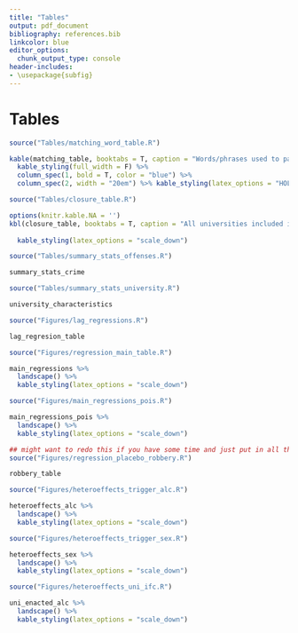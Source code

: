```yaml
---
title: "Tables"
output: pdf_document
bibliography: references.bib
linkcolor: blue
editor_options: 
  chunk_output_type: console
header-includes:
- \usepackage{subfig}
---
```



<!-- ```{r setup, include=FALSE} -->
<!-- ## get rid of this entire chunk before knitting -->
<!-- knitr::opts_chunk$set(echo = F, message = F, warning= F) -->
<!-- knitr::opts_knit$set(root.dir = rprojroot::find_rstudio_root_file()) -->
<!-- library(kableExtra) -->
<!-- library(tidyverse) -->
<!-- library(lubridate) -->
<!-- library(modelsummary) -->
<!-- theme_set(theme_minimal()) -->
<!-- ``` -->



# Tables


```r
source("Tables/matching_word_table.R")
```

```r
kable(matching_table, booktabs = T, caption = "Words/phrases used to pattern match on outcomes of interest.") %>%
  kable_styling(full_width = F) %>%
  column_spec(1, bold = T, color = "blue") %>%
  column_spec(2, width = "20em") %>% kable_styling(latex_options = "HOLD_position")
```

\begin{landscape}
```r
kable(top_categories, booktabs = T, caption = "The top 30 most frequent reported incidents after pattern matching into each category. Numbers in parenthesis denote the frequency of offense in the data.") %>%
  kable_styling(latex_options = "scale_down")
```
\end{landscape}

```r
source("Tables/closure_table.R")
```

```r
options(knitr.kable.NA = '')
kbl(closure_table, booktabs = T, caption = "All universities included in the sample and their respective moratorium dates.", col.names = c("University", "Moratorium 1 Start", "Moratorium 1 End",
                                                                                                                                           "Moratorium 2 Start", "Moratorium 2 End")) %>%
  kable_styling(latex_options = "scale_down")


```

```r
source("Tables/summary_stats_offenses.R")
```

```r
summary_stats_crime
```

```r
source("Tables/summary_stats_university.R")
```

```r
university_characteristics
```

```r
source("Figures/lag_regressions.R")
```

```r
lag_regresion_table 
```





```r
source("Figures/regression_main_table.R")
```

```r
main_regressions %>%
  landscape() %>%
  kable_styling(latex_options = "scale_down")
```

```r
source("Figures/main_regressions_pois.R")
```


```r
main_regressions_pois %>%
  landscape() %>%
  kable_styling(latex_options = "scale_down")
```


```r
## might want to redo this if you have some time and just put in all the other regressions
source("Figures/regression_placebo_robbery.R")
```

```r
robbery_table
```






```r
source("Figures/heteroeffects_trigger_alc.R")
```


```r
heteroeffects_alc %>%
  landscape() %>%
  kable_styling(latex_options = "scale_down")
```


```r
source("Figures/heteroeffects_trigger_sex.R")
```


```r
heteroeffects_sex %>%
  landscape() %>%
  kable_styling(latex_options = "scale_down")
```



```r
source("Figures/heteroeffects_uni_ifc.R")
```

```r
uni_enacted_alc %>%
  landscape() %>%
  kable_styling(latex_options = "scale_down")
```






